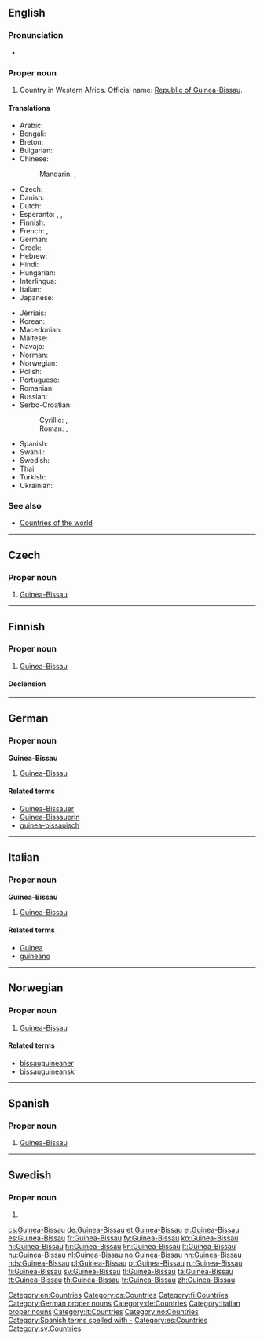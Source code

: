 ==English==

===Pronunciation===
* {{audio|En-us-Guinea-Bissau.ogg|Audio (US)}}

===Proper noun===
{{en-proper noun}}

# Country in Western Africa. Official name: [[Republic of Guinea-Bissau]].

====Translations====
{{trans-top|Republic of Guinea-Bissau}}
* Arabic: {{t|ar|غينيا بيساو|f|tr=ghiníyya bisaaw|sc=Arab}}
* Bengali: {{t|bn|গিনি-বিসাউ|sc=Beng|tr=gini-bisāu}}
* Breton: {{t|br|Ginea-Bissau}}
* Bulgarian: {{t|bg|Гвинея-Бисау|f|tr=Gvineja-Bisau|sc=Cyrl}}
* Chinese:
*: Mandarin: {{t|cmn|幾內亞比紹|sc=Hani}}, {{t+|cmn|几内亚比绍|tr=Jǐnèiyà Bǐshào|sc=Hani}}
* Czech: {{t+|cs|Guinea-Bissau|f}}
* Danish: {{t|da|Guinea-Bissau}}
* Dutch: {{t+|nl|Guinee-Bissau}}
* Esperanto: {{t|eo|Gvineo-Bisaŭo}}, {{t|eo|Gvineo-Bisaŭa}}, {{t|eo|Gvineo Bisaŭa}}
* Finnish: {{t+|fi|Guinea-Bissau}}
* French: {{t+|fr|Guinée-Bissao}}, {{t+|fr|Guinée-Bissau}}
* German: {{t+|de|Guinea-Bissau}}
* Greek: {{t|el|Γουινέα-Μπισσάου|tr=Gouinéa-Bissáou|sc=Grek}}
* Hebrew: {{t|he|גינאה ביסאו|tr=gineh bisau|sc=Hebr}}
* Hindi: {{t+|hi|गिनी-बिसाऊ|tr=ginī-bisāū|sc=Deva}}
* Hungarian: {{t+|hu|Bissau-Guinea}}
* Interlingua: {{t|ia|Guinea-Bissau}}
* Italian: {{t|it|Guinea Bissau}}
* Japanese: {{t|ja|ギニアビサウ|tr=Ginia Bisau}}
{{trans-mid}}
* Jèrriais: {{t|roa-jer|Dginnée-Bissau|f}}
* Korean: {{t+|ko|기니비사우|tr=Ginibisau}}
* Macedonian: {{t|mk|Гвинеја-Бисао|f|tr=Gvinéja-Bisáo|sc=Cyrl}}
* Maltese: {{t|mt|Gwinea Bissaw|alt=il-Gwinea Bissaw}}
* Navajo: {{t|nv|Gíní Bisó}}
* Norman: {{t|roa-nor|Petite-Gùinaée|f}}
* Norwegian: {{t+|no|Guinea-Bissau}}
* Polish: {{t+|pl|Gwinea Bissau}}
* Portuguese: {{t+|pt|Guiné-Bissau}}
* Romanian: {{t|ro|Guineea-Bissau|f}}
* Russian: {{t|ru|Гвинея-Бисау|f|tr=Gvinéja-Bisáu|sc=Cyrl}}
* Serbo-Croatian:
*: Cyrillic: {{t|sh|Гвинеја Бисао|f|sc=Cyrl}}, {{t|sh|Гвинеја Бисау|f}}
*: Roman: {{t|sh|Gvineja Bisao|f}}, {{t|sh|Gvineja Bisau|f}}
* Spanish: {{t+|es|Guinea-Bissau|f}}
* Swahili: {{t+|sw|Ginebisau}}
* Swedish: {{t+|sv|Guinea-Bissau}}
* Thai: {{t|th|ประเทศกินี-บิสเซา|sc=Thai|tr=bpràtâyt gìnee-bìtsao}}
* Turkish: {{t|tr|Gine-Bissau}}
* Ukrainian: {{t+|uk|Гвінея-Бісау|tr=Hvineja-Bisau|sc=Cyrl}}
{{trans-bottom}}

===See also===
* [[Appendix:Countries of the world|Countries of the world]]

[[Category:en:Countries]]

----

==Czech==

===Proper noun===
{{cs-proper noun|g=f}}

# [[#English|Guinea-Bissau]]

[[Category:cs:Countries]]

----

==Finnish==
{{wikipedia|lang=fi}}

===Proper noun===
{{fi-proper noun}}

# [[#English|Guinea-Bissau]]

====Declension====
{{fi-decl-rosé|Guinea-Bissa|u|nopl=1}}

[[Category:fi:Countries]]

----

==German==
{{wikipedia|lang=de}}

===Proper noun===
'''Guinea-Bissau''' {{n}}

# [[#English|Guinea-Bissau]]

====Related terms====
* [[Guinea-Bissauer]]
* [[Guinea-Bissauerin]]
* [[guinea-bissauisch]]

[[Category:German proper nouns]]
[[Category:de:Countries]]

----

==Italian==
{{wikipedia|lang=it}}

===Proper noun===
'''Guinea-Bissau''' {{f}}

# [[#English|Guinea-Bissau]]

====Related terms====
* [[Guinea]]
* [[guineano]]

[[Category:Italian proper nouns]]
[[Category:it:Countries]]

----

==Norwegian==

===Proper noun===
{{head|no|proper noun}}

# [[#English|Guinea-Bissau]]

====Related terms====
* [[bissauguineaner]]
* [[bissauguineansk]]

[[Category:no:Countries]]

----

==Spanish==

===Proper noun===
{{es-proper noun|f}}

# [[#English|Guinea-Bissau]]

[[Category:Spanish terms spelled with -]]
[[Category:es:Countries]]

----

==Swedish==
{{wikipedia|lang=sv}}

===Proper noun===
{{head|sv|proper noun|g=n}}

# {{l|en|Guinea-Bissau}}

[[Category:sv:Countries]]

[[cs:Guinea-Bissau]]
[[de:Guinea-Bissau]]
[[et:Guinea-Bissau]]
[[el:Guinea-Bissau]]
[[es:Guinea-Bissau]]
[[fr:Guinea-Bissau]]
[[fy:Guinea-Bissau]]
[[ko:Guinea-Bissau]]
[[hi:Guinea-Bissau]]
[[hr:Guinea-Bissau]]
[[kn:Guinea-Bissau]]
[[lt:Guinea-Bissau]]
[[hu:Guinea-Bissau]]
[[nl:Guinea-Bissau]]
[[no:Guinea-Bissau]]
[[nn:Guinea-Bissau]]
[[nds:Guinea-Bissau]]
[[pl:Guinea-Bissau]]
[[pt:Guinea-Bissau]]
[[ru:Guinea-Bissau]]
[[fi:Guinea-Bissau]]
[[sv:Guinea-Bissau]]
[[tl:Guinea-Bissau]]
[[ta:Guinea-Bissau]]
[[tt:Guinea-Bissau]]
[[th:Guinea-Bissau]]
[[tr:Guinea-Bissau]]
[[zh:Guinea-Bissau]]